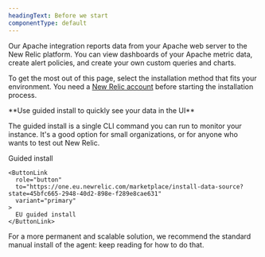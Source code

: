 ```yaml
---
headingText: Before we start
componentType: default
---
```


Our Apache integration reports data from your Apache web server to the New Relic platform. You can view dashboards of your Apache metric data, create alert policies, and create your own custom queries and charts.

To get the most out of this page, select the installation method that fits your environment. You need a [New Relic account](https://newrelic.com/signup) before starting the installation process.

<Callout variant="tip">
  **Use guided install to quickly see your data in the UI**

  The guided install is a single CLI command you can run to monitor your  instance. It's a good option for small organizations, or for anyone who wants to test out New Relic.

  <ButtonGroup>
    <ButtonLink
      role="button"
      to="https://one.newrelic.com/marketplace/install-data-source?state=45bfc665-2948-40d2-898e-f289e8cae631"
      variant="primary"
    >
      Guided install
    </ButtonLink>

    <ButtonLink
      role="button"
      to="https://one.eu.newrelic.com/marketplace/install-data-source?state=45bfc665-2948-40d2-898e-f289e8cae631"
      variant="primary"
    >
      EU guided install
    </ButtonLink>
  </ButtonGroup>

  For a more permanent and scalable solution, we recommend the standard manual install of the agent: keep reading for how to do that.
</Callout>
